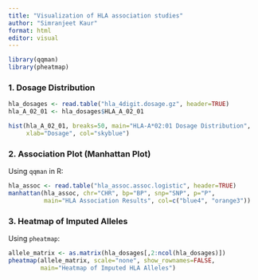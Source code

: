 ```yaml
---
title: "Visualization of HLA association studies"
author: "Simranjeet Kaur"
format: html
editor: visual
---
```


```r
library(qqman)
library(pheatmap)
```

### 1. Dosage Distribution

```r
hla_dosages <- read.table("hla_4digit.dosage.gz", header=TRUE)
hla_A_02_01 <- hla_dosages$HLA_A_02_01

hist(hla_A_02_01, breaks=50, main="HLA-A*02:01 Dosage Distribution",
     xlab="Dosage", col="skyblue")
```

### 2. Association Plot (Manhattan Plot)

Using `qqman` in R:
```r
hla_assoc <- read.table("hla_assoc.assoc.logistic", header=TRUE)
manhattan(hla_assoc, chr="CHR", bp="BP", snp="SNP", p="P",
          main="HLA Association Results", col=c("blue4", "orange3"))
```

### 3. Heatmap of Imputed Alleles

Using `pheatmap`:
```r
allele_matrix <- as.matrix(hla_dosages[,2:ncol(hla_dosages)])
pheatmap(allele_matrix, scale="none", show_rownames=FALSE,
         main="Heatmap of Imputed HLA Alleles")
```

